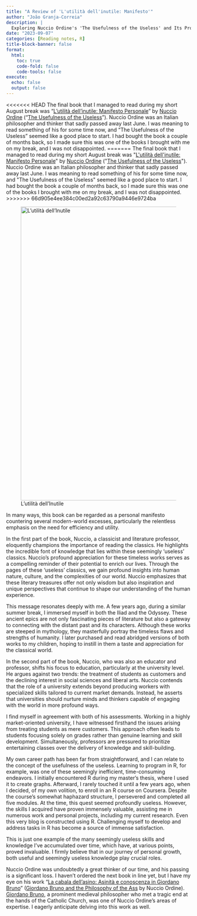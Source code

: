 ```yaml
---
title: "A Review of 'L'utilità dell'inutile: Manifesto'"
author: "João Granja-Correia"
description: | 
  Exploring Nuccio Ordine's 'The Usefulness of the Useless' and Its Profound Message
date: "2023-09-07"
categories: [Reading notes, R]
title-block-banner: false
format: 
  html:
    toc: true
    code-fold: false
    code-tools: false
execute:
  echo: false
  output: false
---
```


<<<<<<< HEAD
The final book that I managed to read during my short August break was "[L'utilità dell'inutile: Manifesto Personale](https://www.amazon.es/Lutilit%C3%A0-dellinutile-Manifesto-PasSaggi-Nuccio/dp/8830104248)" by [Nuccio Ordine](https://it.wikipedia.org/wiki/Nuccio_Ordine) ("[The Usefulness of the Useless](https://www.amazon.com/Usefulness-Useless-Nuccio-Ordine-ebook/dp/B06WRRDH1H)"). Nuccio Ordine was an Italian philosopher and thinker that sadly passed away last June. I was meaning to read something of his for some time now, and "The Usefulness of the Useless" seemed like a good place to start. I had bought the book a couple of months back, so I made sure this was one of the books I brought with me on my break, and I was not disappointed.
=======
The final book that I managed to read during my short August break was \"[L\'utilità dell\'inutile: Manifesto Personale](https://www.amazon.es/Lutilit%C3%A0-dellinutile-Manifesto-PasSaggi-Nuccio/dp/8830104248)\" by [Nuccio Ordine](https://it.wikipedia.org/wiki/Nuccio_Ordine) (\"[The Usefulness of the Useless](https://www.amazon.com/Usefulness-Useless-Nuccio-Ordine-ebook/dp/B06WRRDH1H)\"). Nuccio Ordine was an Italian philosopher and thinker that sadly passed away last June. I was meaning to read something of his for some time now, and \"The Usefulness of the Useless\" seemed like a good place to start. I had bought the book a couple of months back, so I made sure this was one of the books I brought with me on my break, and I was not disappointed.
>>>>>>> 66d905e4ee384c00ed2a92c63790a9446e9724ba

![L'utilità dell'Inutile](/blog/blog_20230907_L'utilià_dell'inutile/img/L'utilià.jpeg){fig-alt="L'utilità dell'Inutile book cover" fig-align="center" width="800"}

In many ways, this book can be regarded as a personal manifesto countering several modern-world excesses, particularly the relentless emphasis on the need for efficiency and utility.

In the first part of the book, Nuccio, a classicist and literature professor, eloquently champions the importance of reading the classics. He highlights the incredible font of knowledge that lies within these seemingly 'useless' classics. Nuccio's profound appreciation for these timeless works serves as a compelling reminder of their potential to enrich our lives. Through the pages of these 'useless' classics, we gain profound insights into human nature, culture, and the complexities of our world. Nuccio emphasizes that these literary treasures offer not only wisdom but also inspiration and unique perspectives that continue to shape our understanding of the human experience.

This message resonates deeply with me. A few years ago, during a similar summer break, I immersed myself in both the Iliad and the Odyssey. These ancient epics are not only fascinating pieces of literature but also a gateway to connecting with the distant past and its characters. Although these works are steeped in mythology, they masterfully portray the timeless flaws and strengths of humanity. I later purchased and read abridged versions of both works to my children, hoping to instill in them a taste and appreciation for the classical world.

In the second part of the book, Nuccio, who was also an educator and professor, shifts his focus to education, particularly at the university level. He argues against two trends: the treatment of students as customers and the declining interest in social sciences and liberal arts. Nuccio contends that the role of a university extends beyond producing workers with specialized skills tailored to current market demands. Instead, he asserts that universities should nurture minds and thinkers capable of engaging with the world in more profound ways.

I find myself in agreement with both of his assessments. Working in a highly market-oriented university, I have witnessed firsthand the issues arising from treating students as mere customers. This approach often leads to students focusing solely on grades rather than genuine learning and skill development. Simultaneously, professors are pressured to prioritize entertaining classes over the delivery of knowledge and skill-building.

My own career path has been far from straightforward, and I can relate to the concept of the usefulness of the useless. Learning to program in R, for example, was one of these seemingly inefficient, time-consuming endeavors. I initially encountered R during my master's thesis, where I used it to create graphs. Afterward, I rarely touched it until a few years ago, when I decided, of my own volition, to enroll in an R course on Coursera. Despite the course's somewhat haphazard structure, I persevered and completed all five modules. At the time, this quest seemed profoundly useless. However, the skills I acquired have proven immensely valuable, assisting me in numerous work and personal projects, including my current research. Even this very blog is constructed using R. Challenging myself to develop and address tasks in R has become a source of immense satisfaction.

This is just one example of the many seemingly useless skills and knowledge I've accumulated over time, which have, at various points, proved invaluable. I firmly believe that in our journey of personal growth, both useful and seemingly useless knowledge play crucial roles.

Nuccio Ordine was undoubtedly a great thinker of our time, and his passing is a significant loss. I haven't ordered the next book in line yet, but I have my eye on his work "[La cabala dell'asino: Asinità e conoscenza in Giordano Bruno](https://www.amazon.es/cabala-dellasino-Asinit%C3%A0-conoscenza-Giordano/dp/8893443562/ref=tmm_hrd_swatch_0?_encoding=UTF8&qid=1694093203&sr=8-1)" ([Giordano Bruno and the Philosophy of the Ass](https://chooser.crossref.org/?doi=10.2307%2Fj.ctt2250vgr) by Nuccio Ordine). [Giordano Bruno](https://en.wikipedia.org/wiki/Giordano_Bruno), a prominent medieval philosopher who met a tragic end at the hands of the Catholic Church, was one of Nuccio Ordine's areas of expertise. I eagerly anticipate delving into this work as well.
